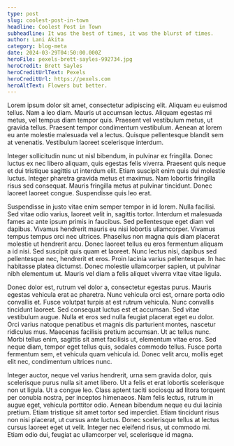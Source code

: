 ```yaml
---
type: post
slug: coolest-post-in-town
headline: Coolest Post in Town
subheadline: It was the best of times, it was the blurst of times.
author: Lani Akita
category: blog-meta
date: 2024-03-29T04:50:00.000Z
heroFile: pexels-brett-sayles-992734.jpg
heroCredit: Brett Sayles
heroCreditUrlText: Pexels
heroCreditUrl: https://pexels.com
heroAltText: Flowers but better.
---
```

Lorem ipsum dolor sit amet, consectetur adipiscing elit. Aliquam eu euismod tellus. Nam a leo diam. Mauris ut accumsan lectus. Aliquam egestas mi metus, vel tempus diam tempor quis. Praesent vel vestibulum metus, ut gravida tellus. Praesent tempor condimentum vestibulum. Aenean at lorem eu ante molestie malesuada vel a lectus. Quisque pellentesque blandit sem at venenatis. Vestibulum laoreet scelerisque interdum.

Integer sollicitudin nunc ut nisl bibendum, in pulvinar ex fringilla. Donec luctus ex nec libero aliquam, quis egestas felis viverra. Praesent quis neque et dui tristique sagittis ut interdum elit. Etiam suscipit enim quis dui molestie luctus. Integer pharetra gravida metus et maximus. Nam lobortis fringilla risus sed consequat. Mauris fringilla metus at pulvinar tincidunt. Donec laoreet laoreet congue. Suspendisse quis leo erat.

Suspendisse in justo vitae enim semper tempor in id lorem. Nulla facilisi. Sed vitae odio varius, laoreet velit in, sagittis tortor. Interdum et malesuada fames ac ante ipsum primis in faucibus. Sed pellentesque eget diam vel dapibus. Vivamus hendrerit mauris eu nisi lobortis ullamcorper. Vivamus tempus tempus orci nec ultrices. Phasellus non magna quis diam placerat molestie ut hendrerit arcu. Donec laoreet tellus eu eros fermentum aliquam a id nisi. Sed suscipit quis quam et laoreet. Nunc lectus nisi, dapibus sed pellentesque nec, hendrerit et eros. Proin lacinia varius pellentesque. In hac habitasse platea dictumst. Donec molestie ullamcorper sapien, ut pulvinar nibh elementum ut. Mauris vel diam a felis aliquet viverra vitae vitae ligula.

Donec dolor est, rutrum vel dolor a, consectetur egestas purus. Mauris egestas vehicula erat ac pharetra. Nunc vehicula orci est, ornare porta odio convallis et. Fusce volutpat turpis at est rutrum vehicula. Nunc convallis tincidunt laoreet. Sed consequat luctus est et accumsan. Sed vitae vestibulum augue. Nulla et eros sed nulla feugiat placerat eget eu dolor. Orci varius natoque penatibus et magnis dis parturient montes, nascetur ridiculus mus. Maecenas facilisis pretium accumsan. Ut ac tellus nunc. Morbi tellus enim, sagittis sit amet facilisis ut, elementum vitae eros. Sed neque diam, tempor eget tellus quis, sodales commodo tellus. Fusce porta fermentum sem, et vehicula quam vehicula id. Donec velit arcu, mollis eget elit nec, condimentum ultrices nunc.

Integer auctor, neque vel varius hendrerit, urna sem gravida dolor, quis scelerisque purus nulla sit amet libero. Ut a felis et erat lobortis scelerisque non ut ligula. Ut a congue leo. Class aptent taciti sociosqu ad litora torquent per conubia nostra, per inceptos himenaeos. Nam felis lectus, rutrum in augue eget, vehicula porttitor odio. Aenean bibendum neque eu dui lacinia pretium. Etiam tristique sit amet tortor sed imperdiet. Etiam tincidunt risus non nisi placerat, ut cursus ante luctus. Donec scelerisque tellus at lectus cursus laoreet eget ut velit. Integer nec eleifend risus, ut commodo mi. Etiam odio dui, feugiat ac ullamcorper vel, scelerisque id magna.


